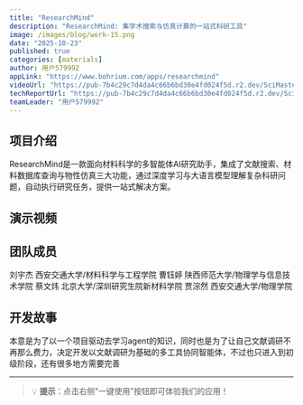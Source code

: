```yaml
---
title: "ResearchMind"
description: "ResearchMind: 集学术搜索与仿真计算的一站式科研工具"
image: /images/blog/work-15.png
date: "2025-10-23"
published: true
categories: [materials]
author: 用户579992
appLink: "https://www.bohrium.com/apps/researchmind"
videoUrl: "https://pub-7b4c29c7d4da4c66b6bd30e4fd024f5d.r2.dev/SciMaster-competition/work-video-15.mp4"
techReportUrl: "https://pub-7b4c29c7d4da4c66b6bd30e4fd024f5d.r2.dev/SciMaster-competition/work-report-15.pdf"
teamLeader: "用户579992"
---
```


## 项目介绍

ResearchMind是一款面向材料科学的多智能体AI研究助手，集成了文献搜索、材料数据库查询与物性仿真三大功能，通过深度学习与大语言模型理解复杂科研问题，自动执行研究任务，提供一站式解决方案。

## 演示视频

<VideoPlayer
  src="https://pub-7b4c29c7d4da4c66b6bd30e4fd024f5d.r2.dev/SciMaster-competition/work-video-15.mp4"
  poster="/images/blog/work-15.png"
/>

## 团队成员

刘宇杰 西安交通大学/材料科学与工程学院
曹钰婷 陕西师范大学/物理学与信息技术学院
蔡文炜 北京大学/深圳研究生院新材料学院
贾淙然 西安交通大学/物理学院

## 开发故事

本意是为了以一个项目驱动去学习agent的知识，同时也是为了让自己文献调研不再那么费力，决定开发以文献调研为基础的多工具协同智能体，不过也只进入到初级阶段，还有很多地方需要完善

---

> 💡 **提示**：点击右侧"一键使用"按钮即可体验我们的应用！
